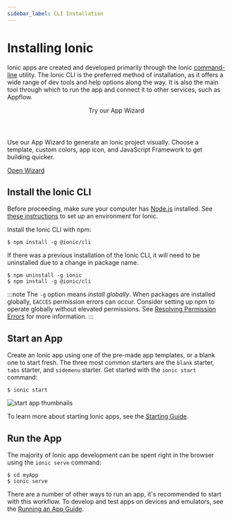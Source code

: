 ```yaml
---
sidebar_label: CLI Installation
---
```



# Installing Ionic

Ionic apps are created and developed primarily through the Ionic [command-line](../reference/glossary.md#cli) utility. The Ionic CLI is the preferred method of installation, as it offers a wide range of dev tools and help options along the way. It is also the main tool through which to run the app and connect it to other services, such as Appflow.

<AppWizard>
  <div class="heading-group">
    <header>Try our App Wizard</header>
    <p>
      Use our App Wizard to generate an Ionic project visually. Choose a template, custom colors, app icon, and
      JavaScript Framework to get building quicker.
    </p>
  </div>
  <div>
    <a href="https://ionicframework.com/start" class="wizard-button">
      Open Wizard <ion-icon name="arrow-forward-outline" />
    </a>
  </div>
</AppWizard>

## Install the Ionic CLI

Before proceeding, make sure your computer has [Node.js](../reference/glossary.md#node) installed. See [these instructions](environment.md) to set up an environment for Ionic.

Install the Ionic CLI with npm:

```shell
$ npm install -g @ionic/cli
```

If there was a previous installation of the Ionic CLI, it will need to be uninstalled due to a change in package name.

```shell
$ npm uninstall -g ionic
$ npm install -g @ionic/cli

```

:::note
The `-g` option means _install globally_. When packages are installed globally, `EACCES` permission errors can occur.
Consider setting up npm to operate globally without elevated permissions. See [Resolving Permission Errors](../developing/tips.md#resolving-permission-errors) for more information.
:::

## Start an App

Create an Ionic app using one of the pre-made app templates, or a blank one to start fresh. The three most common starters are the `blank` starter, `tabs` starter, and `sidemenu` starter. Get started with the `ionic start` command:

```shell
$ ionic start
```

![start app thumbnails](./_assets/img/start-app-thumbnails.png)

To learn more about starting Ionic apps, see the [Starting Guide](../developing/starting.md).

## Run the App

The majority of Ionic app development can be spent right in the browser using the `ionic serve` command:

```shell
$ cd myApp
$ ionic serve
```

There are a number of other ways to run an app, it's recommended to start with this workflow. To develop and test apps on devices and emulators, see the [Running an App Guide](../developing/previewing.md).
